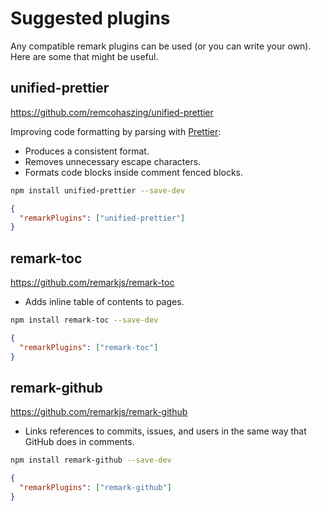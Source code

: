 # Suggested plugins

Any compatible remark plugins can be used (or you can write your own). Here are some that might be useful.

## unified-prettier

https://github.com/remcohaszing/unified-prettier

Improving code formatting by parsing with [Prettier](https://prettier.io/):

- Produces a consistent format.
- Removes unnecessary escape characters.
- Formats code blocks inside comment fenced blocks.

```sh npm2yarn
npm install unified-prettier --save-dev
```

```json filename="typedoc.json"
{
  "remarkPlugins": ["unified-prettier"]
}
```

## remark-toc

https://github.com/remarkjs/remark-toc

- Adds inline table of contents to pages.

```sh npm2yarn
npm install remark-toc --save-dev
```

```json filename="typedoc.json"
{
  "remarkPlugins": ["remark-toc"]
}
```

## remark-github

https://github.com/remarkjs/remark-github

- Links references to commits, issues, and users in the same way that GitHub does in comments.

```sh npm2yarn
npm install remark-github --save-dev
```

```json filename="typedoc.json"
{
  "remarkPlugins": ["remark-github"]
}
```
